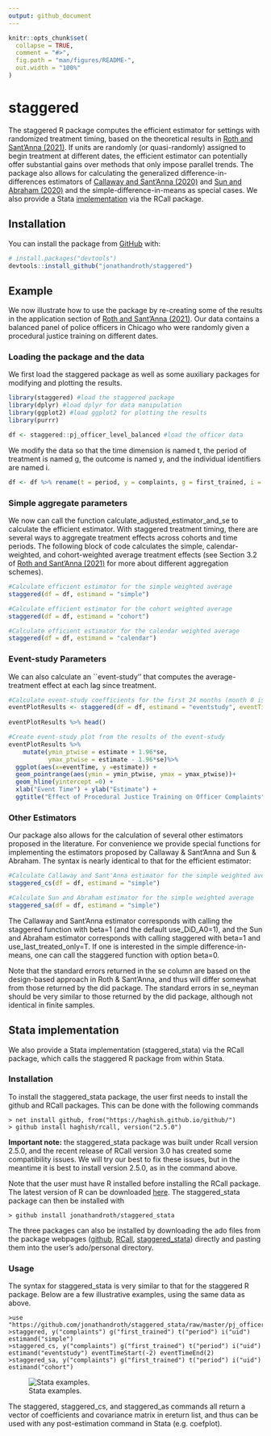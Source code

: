 ```yaml
---
output: github_document
---
```


<!-- README.md is generated from README.Rmd. Please edit that file -->
```r
knitr::opts_chunk$set(
  collapse = TRUE,
  comment = "#>",
  fig.path = "man/figures/README-",
  out.width = "100%"
)
```

# staggered

<!-- badges: start -->
<!-- badges: end -->

The staggered R package computes the efficient estimator for settings with randomized treatment timing, based on the theoretical results in [Roth and Sant'Anna (2021)](https://arxiv.org/pdf/2102.01291.pdf). If units are randomly (or quasi-randomly) assigned to begin treatment at different dates, the efficient estimator can potentially offer substantial gains over methods that only impose parallel trends. The package also allows for calculating the generalized difference-in-differences estimators of [Callaway and Sant'Anna (2020)](https://www.sciencedirect.com/science/article/pii/S0304407620303948?dgcid=author) and [Sun and Abraham (2020)](https://www.sciencedirect.com/science/article/abs/pii/S030440762030378X) and the simple-difference-in-means as special cases. We also provide a Stata [implementation](#stata-implementation) via the RCall package.

## Installation

You can install the package from [GitHub](https://github.com/) with:

``` r
# install.packages("devtools")
devtools::install_github("jonathandroth/staggered")
```
## Example

We now illustrate how to use the package by re-creating some of the results in the application section of [Roth and Sant'Anna (2021)](https://arxiv.org/pdf/2102.01291.pdf). Our data contains a balanced panel of police officers in Chicago who were randomly given a procedural justice training on different dates.

### Loading the package and the data

We first load the staggered package as well as some auxiliary packages for modifying and plotting the results.

```r
library(staggered) #load the staggered package
library(dplyr) #load dplyr for data manipulation
library(ggplot2) #load ggplot2 for plotting the results
library(purrr)

df <- staggered::pj_officer_level_balanced #load the officer data
```

We modify the data so that the time dimension is named t, the period of treatment is named g, the outcome is named y, and the individual identifiers are named i.

```r
df <- df %>% rename(t = period, y = complaints, g = first_trained, i = uid)
```

### Simple aggregate parameters
We now can call the function calculate_adjusted_estimator_and_se to calculate the efficient estimator. With staggered treatment timing, there are several ways to aggregate treatment effects across cohorts and time periods. The following block of code calculates the simple, calendar-weighted, and cohort-weighted average treatment effects (see Section 3.2 of [Roth and Sant'Anna (2021)](https://arxiv.org/pdf/2102.01291.pdf) for more about different aggregation schemes).


```r
#Calculate efficient estimator for the simple weighted average
staggered(df = df, estimand = "simple")
```

```r
#Calculate efficient estimator for the cohort weighted average
staggered(df = df, estimand = "cohort") 
```

```r
#Calculate efficient estimator for the calendar weighted average
staggered(df = df, estimand = "calendar")
```


### Event-study Parameters
We can also calculate an ``event-study'' that computes the average-treatment effect at each lag since treatment.

```r
#Calculate event-study coefficients for the first 24 months (month 0 is instantaneous effect)
eventPlotResults <- staggered(df = df, estimand = "eventstudy", eventTime = 0:23)
  
eventPlotResults %>% head()
```
```r
#Create event-study plot from the results of the event-study
eventPlotResults %>% 
    mutate(ymin_ptwise = estimate + 1.96*se,
           ymax_ptwise = estimate - 1.96*se)%>%
  ggplot(aes(x=eventTime, y =estimate)) +
  geom_pointrange(aes(ymin = ymin_ptwise, ymax = ymax_ptwise))+ 
  geom_hline(yintercept =0) +
  xlab("Event Time") + ylab("Estimate") +
  ggtitle("Effect of Procedural Justice Training on Officer Complaints")
```

### Other Estimators

Our package also allows for the calculation of several other estimators proposed in the literature. For convenience we provide special functions for implementing the estimators proposed by Callaway & Sant'Anna and Sun & Abraham. The syntax is nearly identical to that for the efficient estimator:

```r
#Calculate Callaway and Sant'Anna estimator for the simple weighted average
staggered_cs(df = df, estimand = "simple")
```

```r
#Calculate Sun and Abraham estimator for the simple weighted average
staggered_sa(df = df, estimand = "simple")
```



The Callaway and Sant'Anna estimator corresponds with calling the staggered function with beta=1 (and the default use_DiD_A0=1), and the Sun and Abraham estimator corresponds with calling staggered with beta=1 and use_last_treated_only=T. If one is interested in the simple difference-in-means, one can call the staggered function with option beta=0.

Note that the standard errors returned in the se column are based on the design-based approach in Roth & Sant'Anna, and thus will differ somewhat from those returned by the did package. The standard errors in se_neyman should be very similar to those returned by the did package, although not identical in finite samples. 


## Stata implementation

We also provide a Stata implementation (staggered_stata) via the RCall package, which calls the staggered R package from within Stata.

### Installation

To install the staggered_stata package, the user first needs to install the github and RCall packages. This can be done with the following commands
    
    > net install github, from("https://haghish.github.io/github/")
    > github install haghish/rcall, version("2.5.0")

**Important note:** the staggered_stata package was built under Rcall version 2.5.0, and the recent release of RCall version 3.0 has created some compatibility issues. We will try our best to fix these issues, but in the meantime it is best to install version 2.5.0, as in the command above.

Note that the user must have R installed before installing the RCall package. The latest version of R can be downloaded [here](https://cloud.r-project.org/). The staggered_stata package can then be installed with
  
    > github install jonathandroth/staggered_stata
  
The three packages can also be installed by downloading the ado files from the package webpages ([github](https://github.com/haghish/github), [RCall](https://github.com/haghish/rcall), [staggered_stata](https://github.com/jonathandroth/staggered_stata)) directly and pasting them into the user's ado/personal directory.

### Usage
The syntax for staggered_stata is very similar to that for the staggered R package. Below are a few illustrative examples, using the same data as above.

    >use "https://github.com/jonathandroth/staggered_stata/raw/master/pj_officer_level_balanced.dta"
    >staggered, y("complaints") g("first_trained") t("period") i("uid") estimand("simple")
    >staggered_cs, y("complaints") g("first_trained") t("period") i("uid") estimand("eventstudy") eventTimeStart(-2) eventTimeEnd(2)
    >staggered_sa, y("complaints") g("first_trained") t("period") i("uid") estimand("cohort")

![Stata examples.](man/figures/Stata_screenshot.png)

The staggered, staggered_cs, and staggered_as commands all return a vector of coefficients and covariance matrix in ereturn list, and thus can be used with any post-estimation command in Stata (e.g. coefplot).
